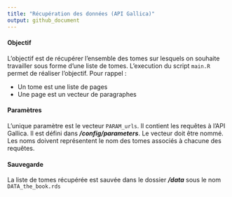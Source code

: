 ```yaml
---
title: "Récupération des données (API Gallica)"
output: github_document
---
```





#### Objectif

L'objectif est de récupérer l'ensemble des tomes sur lesquels on souhaite travailler sous forme d'une liste de tomes. L'execution du script `main.R` permet de réaliser l'objectif. Pour rappel : 

* Un tome est une liste de pages
* Une page est un vecteur de paragraphes


#### Paramètres

L'unique paramètre est le vecteur `PARAM_urls`. Il contient les requêtes à l'API Gallica. Il est défini dans **_/config/parameters_**. Le vecteur doit être nommé. Les noms doivent représentent le nom des tomes associés à chacune des requêtes. 


#### Sauvegarde
La liste de tomes récupérée est sauvée dans le dossier **_/data_** sous le nom `DATA_the_book.rds`


